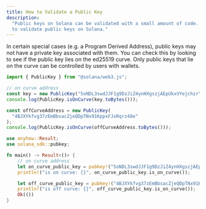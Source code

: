 ```yaml
---
title: How to Validate a Public Key
description:
  "Public keys on Solana can be validated with a small amount of code. Learn how
  to validate public keys on Solana."
---
```


In certain special cases (e.g. a Program Derived Address), public keys may not
have a private key associated with them. You can check this by looking to see if
the public key lies on the ed25519 curve. Only public keys that lie on the curve
can be controlled by users with wallets.

<CodeTabs storage="cookbook">

```ts !! title="Legacy"
import { PublicKey } from "@solana/web3.js";

// on curve address
const key = new PublicKey("5oNDL3swdJJF1g9DzJiZ4ynHXgszjAEpUkxVYejchzrY");
console.log(PublicKey.isOnCurve(key.toBytes()));

const offCurveAddress = new PublicKey(
  "4BJXYkfvg37zEmBbsacZjeQDpTNx91KppxFJxRqrz48e"
);
console.log(PublicKey.isOnCurve(offCurveAddress.toBytes()));
```

```rs !! title="Rust"
use anyhow::Result;
use solana_sdk::pubkey;

fn main() -> Result<()> {
    // on curve address
    let on_curve_public_key = pubkey!("5oNDL3swdJJF1g9DzJiZ4ynHXgszjAEpUkxVYejchzrY");
    println!("is on curve: {}", on_curve_public_key.is_on_curve());

    let off_curve_public_key = pubkey!("4BJXYkfvg37zEmBbsacZjeQDpTNx91KppxFJxRqrz48e");
    println!("is off curve: {}", off_curve_public_key.is_on_curve());
    Ok(())
}
```

</CodeTabs>

